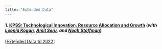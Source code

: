 ---
title: "Extended Data"
---


#### 1. [KPSS: Technological Innovation, Resource Allocation and Growth](https://academic.oup.com/qje/article-abstract/132/2/665/3076284)   (*with [Leonid Kogan](http://web.mit.edu/lkogan2/www/), [Amit Seru](https://people.stanford.edu/aseru/), and [Noah Stoffman](http://kelley.iu.edu/nstoffma/)*)

[[Extended Data to 2022](https://github.com/KPSS2017/Technological-Innovation-Resource-Allocation-and-Growth-Extended-Data)]
